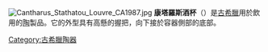{{Unreferenced|time=2022-01-16T03:06:51+00:00}}
[[File:Cantharus_Stathatou_Louvre_CA1987.jpg|thumb]]
'''康塔羅斯酒杯'''（{{lang-grc|κάνθαρος}}）是[[古希臘|古希臘]]用於飲用的[[陶|陶]]製品。它的外型具有高懸的握把，向下接於容器側部的底部。

[[Category:古希臘陶器|Category:古希臘陶器]]
{{stub}}